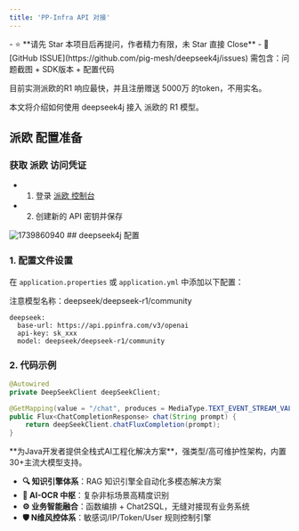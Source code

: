 ```yaml
---
title: 'PP-Infra API 对接'
---
```


<Card title="写在最前：问题咨询请直接点击此处提交 ISSUE" icon="star" href="https://github.com/pig-mesh/deepseek4j/issues">
- ⭐️ **请先 Star 本项目后再提问，作者精力有限，未 Star 直接 Close**
- 🐞 [GitHub ISSUE](https://github.com/pig-mesh/deepseek4j/issues) 需包含：问题截图 + SDK版本 + 配置代码  
</Card>

<Tip>目前实测派欧的R1 响应最快，并且注册赠送 5000万 的token，不用实名。</Tip>

本文将介绍如何使用 deepseek4j 接入 派欧的 R1 模型。 

## 派欧 配置准备

### 获取 派欧 访问凭证

- 1. 登录 [派欧 控制台](https://ppinfra.com/user/register?invited_by=KFWGG9)
- 2. 创建新的 API 密钥并保存

<img src='https://minio.pigx.vip/oss/202502/1739860940.png' alt='1739860940'/>
## deepseek4j 配置


### 1. 配置文件设置

在 `application.properties` 或 `application.yml` 中添加以下配置：

<Warning>注意模型名称：deepseek/deepseek-r1/community</Warning>


```properties
deepseek:
  base-url: https://api.ppinfra.com/v3/openai
  api-key: sk_xxx
  model: deepseek/deepseek-r1/community
```

### 2. 代码示例

```java
@Autowired
private DeepSeekClient deepSeekClient;

@GetMapping(value = "/chat", produces = MediaType.TEXT_EVENT_STREAM_VALUE)
public Flux<ChatCompletionResponse> chat(String prompt) {
    return deepSeekClient.chatFluxCompletion(prompt);
}
```

<Card title="PIG AI应用开发平台 | 适合中大型企业构建自主可控的AI中台" icon="link" href="https://ai.pig4cloud.com">
**为Java开发者提供全栈式AI工程化解决方案**，强类型/高可维护性架构，内置30+主流大模型支持。

- **🔍 知识引擎体系**：RAG 知识引擎全自动化多模态解决方案
- **📝 AI-OCR 中枢**：复杂非标场景高精度识别
- **⚙️ 业务智能融合**：函数编排 + Chat2SQL，无缝对接现有业务系统
- **🛡️ N维风控体系**：敏感词/IP/Token/User 规则控制引擎
</Card>


